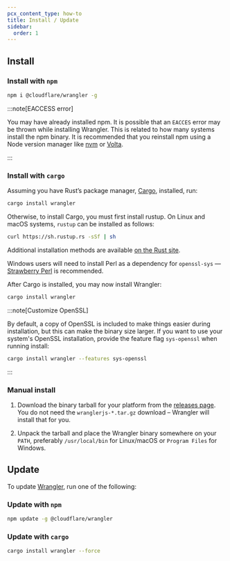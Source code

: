 ```yaml
---
pcx_content_type: how-to
title: Install / Update
sidebar:
  order: 1
---
```



<Render file="wrangler-v1-deprecation" />

## Install

### Install with `npm`

```sh
npm i @cloudflare/wrangler -g
```

:::note[EACCESS error]

You may have already installed npm. It is possible that an `EACCES` error may be thrown while installing Wrangler. This is related to how many systems install the npm binary. It is recommended that you reinstall npm using a Node version manager like [nvm](https://github.com/nvm-sh/nvm#installing-and-updating) or [Volta](https://volta.sh/).

:::

### Install with `cargo`

Assuming you have Rust’s package manager, [Cargo](https://github.com/rust-lang/cargo), installed, run:

```sh
cargo install wrangler
```

Otherwise, to install Cargo, you must first install rustup. On Linux and macOS systems, `rustup` can be installed as follows:

```sh
curl https://sh.rustup.rs -sSf | sh
```

Additional installation methods are available [on the Rust site](https://forge.rust-lang.org/other-installation-methods.html).

Windows users will need to install Perl as a dependency for `openssl-sys` — [Strawberry Perl](https://www.perl.org/get.html) is recommended.

After Cargo is installed, you may now install Wrangler:

```sh
cargo install wrangler
```

:::note[Customize OpenSSL]

By default, a copy of OpenSSL is included to make things easier during installation, but this can make the binary size larger. If you want to use your system's OpenSSL installation, provide the feature flag `sys-openssl` when running install:

```sh
cargo install wrangler --features sys-openssl
```

:::

### Manual install

1. Download the binary tarball for your platform from the [releases page](https://github.com/cloudflare/wrangler-legacy/releases). You do not need the `wranglerjs-*.tar.gz` download – Wrangler will install that for you.

2. Unpack the tarball and place the Wrangler binary somewhere on your `PATH`, preferably `/usr/local/bin` for Linux/macOS or `Program Files` for Windows.

## Update

To update [Wrangler](https://github.com/cloudflare/wrangler-legacy), run one of the following:

### Update with `npm`

```sh
npm update -g @cloudflare/wrangler
```

### Update with `cargo`

```sh
cargo install wrangler --force
```
